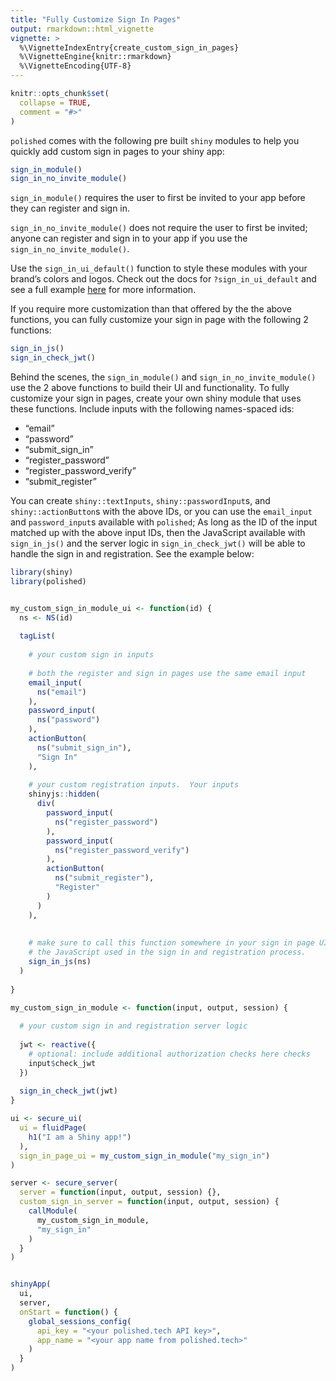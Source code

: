 ```yaml
---
title: "Fully Customize Sign In Pages"
output: rmarkdown::html_vignette
vignette: >
  %\VignetteIndexEntry{create_custom_sign_in_pages}
  %\VignetteEngine{knitr::rmarkdown}
  %\VignetteEncoding{UTF-8}
---
```


```r
knitr::opts_chunk$set(
  collapse = TRUE,
  comment = "#>"
)
```

`polished` comes with the following pre built `shiny` modules to help you quickly add custom sign in pages to your shiny app:

```r
sign_in_module()
sign_in_no_invite_module()
```

`sign_in_module()` requires the user to first be invited to your app before they can register and sign in.  

`sign_in_no_invite_module()` does not require the user to first be invited; anyone can register and sign in to your app if you use the `sign_in_no_invite_module()`.  

Use the `sign_in_ui_default()` function to style these modules with your brand's colors and logos.  Check out the docs for `?sign_in_ui_default` and see a full example <a href="">here</a> for more information.

If you require more customization than that offered by the the above functions, you can fully customize your sign in page with the following 2 functions:

```r

sign_in_js()
sign_in_check_jwt()
```

Behind the scenes, the `sign_in_module()` and `sign_in_no_invite_module()` use the 2 above functions to build their UI and functionality.  To fully customize your sign in pages, create your own shiny module that uses these functions. Include inputs with the following names-spaced ids:

- "email"
- "password"
- "submit_sign_in"
- "register_password"
- "register_password_verify"
- "submit_register"

You can create `shiny::textInputs`, `shiny::passwordInput`s, and `shiny::actionButton`s
with the above IDs, or you can use the `email_input` and `password_input`s available
with `polished`;  As long as the ID of the input matched up with the above input IDs,
 then the JavaScript available with `sign_in_js()` and the server logic in `sign_in_check_jwt()`
 will be able to handle the sign in and registration.  See the example below:

```r
library(shiny)
library(polished)


my_custom_sign_in_module_ui <- function(id) {
  ns <- NS(id)
  
  tagList(
    
    # your custom sign in inputs
    
    # both the register and sign in pages use the same email input
    email_input(
      ns("email")
    ),
    password_input(
      ns("password")
    ),
    actionButton(
      ns("submit_sign_in"),
      "Sign In"
    ),
    
    # your custom registration inputs.  Your inputs
    shinyjs::hidden(
      div(
        password_input(
          ns("register_password")
        ),
        password_input(
          ns("register_password_verify")
        ),
        actionButton(
          ns("submit_register"),
          "Register"
        )    
      )
    ),
    
    
    # make sure to call this function somewhere in your sign in page UI.  It loads
    # the JavaScript used in the sign in and registration process.
    sign_in_js(ns)  
  )
  
}

my_custom_sign_in_module <- function(input, output, session) {
  
  # your custom sign in and registration server logic
  
  jwt <- reactive({
    # optional: include additional authorization checks here checks   
    input$check_jwt
  })
  
  sign_in_check_jwt(jwt)
}

ui <- secure_ui(
  ui = fluidPage(
    h1("I am a Shiny app!")
  ),
  sign_in_page_ui = my_custom_sign_in_module("my_sign_in")
)

server <- secure_server(
  server = function(input, output, session) {}, 
  custom_sign_in_server = function(input, output, session) {
    callModule(
      my_custom_sign_in_module,
      "my_sign_in"
    )
  }
)


shinyApp(
  ui,
  server,
  onStart = function() {
    global_sessions_config(
      api_key = "<your polished.tech API key>",
      app_name = "<your app name from polished.tech>"
    )
  }
)

```




